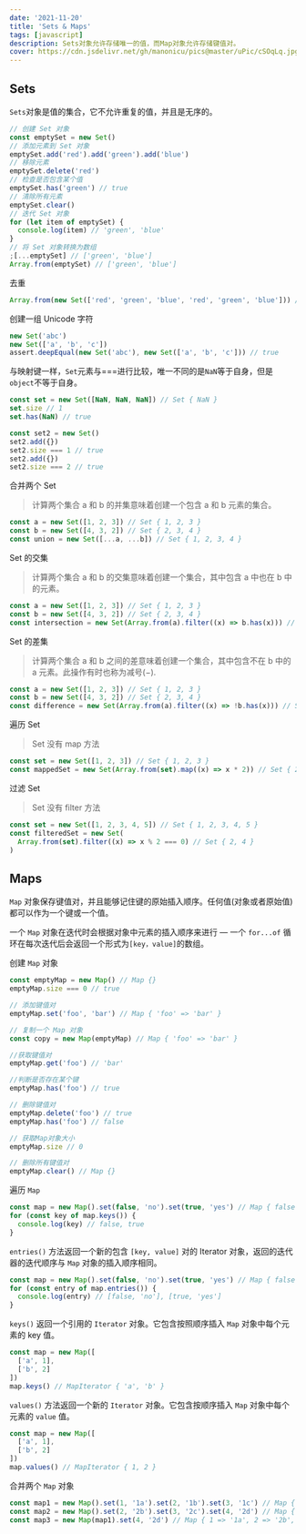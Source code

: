 ```yaml
---
date: '2021-11-20'
title: 'Sets & Maps'
tags: [javascript]
description: Sets对象允许存储唯一的值，而Map对象允许存储键值对。
cover: https://cdn.jsdelivr.net/gh/manonicu/pics@master/uPic/cSOqLq.jpg
---
```


[//]: # (https://www.freecodecamp.org/news/set-and-map-in-javascript/)
## Sets

`Sets`对象是值的集合，它不允许重复的值，并且是无序的。

```js
// 创建 Set 对象
const emptySet = new Set()
// 添加元素到 Set 对象
emptySet.add('red').add('green').add('blue')
// 移除元素
emptySet.delete('red')
// 检查是否包含某个值
emptySet.has('green') // true
// 清除所有元素
emptySet.clear()
// 迭代 Set 对象
for (let item of emptySet) {
  console.log(item) // 'green', 'blue'
}
// 将 Set 对象转换为数组
;[...emptySet] // ['green', 'blue']
Array.from(emptySet) // ['green', 'blue']
```

去重

```js
Array.from(new Set(['red', 'green', 'blue', 'red', 'green', 'blue'])) // ['red', 'green', 'blue']
```

创建一组 Unicode 字符

```js
new Set('abc')
new Set(['a', 'b', 'c'])
assert.deepEqual(new Set('abc'), new Set(['a', 'b', 'c'])) // true
```

与映射键一样，`Set`元素与===进行比较，唯一不同的是`NaN`等于自身，但是`object`不等于自身。

```js
const set = new Set([NaN, NaN, NaN]) // Set { NaN }
set.size // 1
set.has(NaN) // true

const set2 = new Set()
set2.add({})
set2.size === 1 // true
set2.add({})
set2.size === 2 // true
```

合并两个 Set

> 计算两个集合 a 和 b 的并集意味着创建一个包含 a 和 b 元素的集合。

```js
const a = new Set([1, 2, 3]) // Set { 1, 2, 3 }
const b = new Set([4, 3, 2]) // Set { 2, 3, 4 }
const union = new Set([...a, ...b]) // Set { 1, 2, 3, 4 }
```

Set 的交集

> 计算两个集合 a 和 b 的交集意味着创建一个集合，其中包含 a 中也在 b 中的元素。

```js
const a = new Set([1, 2, 3]) // Set { 1, 2, 3 }
const b = new Set([4, 3, 2]) // Set { 2, 3, 4 }
const intersection = new Set(Array.from(a).filter((x) => b.has(x))) // Set { 2, 3 }
```

Set 的差集

> 计算两个集合 a 和 b 之间的差意味着创建一个集合，其中包含不在 b 中的 a 元素。此操作有时也称为减号(−).

```js
const a = new Set([1, 2, 3]) // Set { 1, 2, 3 }
const b = new Set([4, 3, 2]) // Set { 2, 3, 4 }
const difference = new Set(Array.from(a).filter((x) => !b.has(x))) // Set { 1 }
```

遍历 Set

> Set 没有 map 方法

```js
const set = new Set([1, 2, 3]) // Set { 1, 2, 3 }
const mappedSet = new Set(Array.from(set).map((x) => x * 2)) // Set { 2, 4, 6 }
```

过滤 Set

> Set 没有 filter 方法

```js
const set = new Set([1, 2, 3, 4, 5]) // Set { 1, 2, 3, 4, 5 }
const filteredSet = new Set(
  Array.from(set).filter((x) => x % 2 === 0) // Set { 2, 4 }
)
```

## Maps

`Map` 对象保存键值对，并且能够记住键的原始插入顺序。任何值(对象或者原始值) 都可以作为一个键或一个值。

一个 `Map` 对象在迭代时会根据对象中元素的插入顺序来进行 — 一个 `for...of` 循环在每次迭代后会返回一个形式为`[key，value]`的数组。

创建 `Map` 对象

```js
const emptyMap = new Map() // Map {}
emptyMap.size === 0 // true

// 添加键值对
emptyMap.set('foo', 'bar') // Map { 'foo' => 'bar' }

// 复制一个 Map 对象
const copy = new Map(emptyMap) // Map { 'foo' => 'bar' }

//获取键值对
emptyMap.get('foo') // 'bar'

//判断是否存在某个键
emptyMap.has('foo') // true

// 删除键值对
emptyMap.delete('foo') // true
emptyMap.has('foo') // false

// 获取Map对象大小
emptyMap.size // 0

// 删除所有键值对
emptyMap.clear() // Map {}
```

遍历 `Map`

```js
const map = new Map().set(false, 'no').set(true, 'yes') // Map { false => 'no', true => 'yes' }
for (const key of map.keys()) {
  console.log(key) // false, true
}
```

`entries()` 方法返回一个新的包含 `[key, value]` 对的 Iterator 对象，返回的迭代器的迭代顺序与 `Map` 对象的插入顺序相同。

```js
const map = new Map().set(false, 'no').set(true, 'yes') // Map { false => 'no', true => 'yes' }
for (const entry of map.entries()) {
  console.log(entry) // [false, 'no'], [true, 'yes']
}
```

`keys()` 返回一个引用的 `Iterator` 对象。它包含按照顺序插入 `Map` 对象中每个元素的 key 值。

```js
const map = new Map([
  ['a', 1],
  ['b', 2]
])
map.keys() // MapIterator { 'a', 'b' }
```

`values()` 方法返回一个新的 `Iterator` 对象。它包含按顺序插入 `Map` 对象中每个元素的 `value` 值。

```js
const map = new Map([
  ['a', 1],
  ['b', 2]
])
map.values() // MapIterator { 1, 2 }
```

合并两个 `Map` 对象

```js
const map1 = new Map().set(1, '1a').set(2, '1b').set(3, '1c') // Map { 1 => '1a', 2 => '1b', 3 => '1c' }
const map2 = new Map().set(2, '2b').set(3, '2c').set(4, '2d') // Map { 2 => '2b', 3 => '2c', 4 => '2d' }
const map3 = new Map(map1).set(4, '2d') // Map { 1 => '1a', 2 => '2b', 3 => '2c', 4 => '2d' }
```
